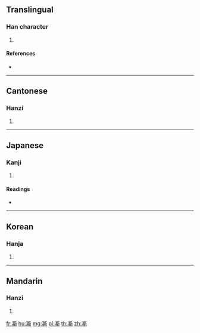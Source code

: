 ==Translingual==

===Han character===
{{Han char|rn=15|rad=冫|as=12|sn=14|four=32121|canj=IMTCL|ids=⿰冫斯}}

# {{defn|Han|sort=冫12}}

====References====
* {{Han ref|kx=0133.310|dkj=01706|dj=0298.150|hdz=10300.240|uh=51D8|ud=20952|bh=E140|bd=57664}}

----

==Cantonese==

===Hanzi===
{{yue-hanzi|jyut=|y=si1}}

# {{defn|lang=yue|sort=冫12}}

----

==Japanese==

===Kanji===
{{ja-kanji|grade=|rs=冫12}}

# {{defn|lang=ja|sort=冫12}}

====Readings====
* {{ja-readings|on=[[し]] (shi), [[せい]] (sei), [[さい]] (sai)|kun=}}

----

==Korean==

===Hanja===
{{ko-hanja|hangeul=시|rv=si|mr=si}}

# {{defn|lang=ko|sort=冫12}}

----

==Mandarin==

===Hanzi===
{{cmn-hanzi|pin=[[sī]] ([[si1]])|wg=ssu<sup>1</sup>}}

# {{defn|lang=cmn|sort=冫12}}

[[fr:凘]]
[[hu:凘]]
[[mg:凘]]
[[pl:凘]]
[[th:凘]]
[[zh:凘]]